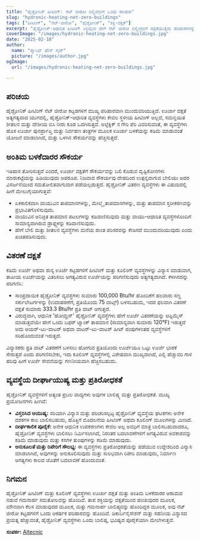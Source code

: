 ```yaml
---
title: "ಹೈಡ್ರೋನಿಕ್ ಹೀಟಿಂಗ್: ನೆಟ್ ಜೀರೋ ಬಿಲ್ಡಿಂಗ್ಗಳಿಗೆ ಒಂದು ಪರಿಹಾರ"
slug: "hydronic-heating-net-zero-buildings"
tags: ["ಹೀಟಿಂಗ್", "ನೆಟ್-ಜೀರೋ", "ಹೈಡ್ರೋನಿಕ್", "ಶಕ್ತಿ-ದಕ್ಷತೆ"]
excerpt: "ಹೈಡ್ರೋನಿಕ್-ಆಧಾರಿತ ಹೀಟಿಂಗ್ ಸಿಸ್ಟಮ್ಗಳು ಹೇಗೆ ನೆಟ್ ಜೀರೋ ಬಿಲ್ಡಿಂಗ್ಗಳಿಗೆ ದಕ್ಷತೆಯುತ್ತಮ ಪರಿಹಾರಗಳನ್ನು ಒದಗಿಸುತ್ತವೆ ಎಂಬುದನ್ನು ಅನ್ವೇಷಿಸಿ, ಮೇಲಿನ ಸೌಕರ್ಯದ ಮಟ್ಟವನ್ನು ಪಾಲಿಸುತ್ತದೆ."
coverImage: "/images/hydronic-heating-net-zero-buildings.jpg"
date: "2025-02-18"
author:
  name: "ಪ್ಯಾಸಿವ್ ಹೌಸ್ ಗೈಡ್"
  picture: "/images/author.jpg"
ogImage:
  url: "/images/hydronic-heating-net-zero-buildings.jpg"

---
```

## ಪರಿಚಯ

ಹೈಡ್ರೋನಿಕ್ ಹೀಟಿಂಗ್ ನೆಟ್ ಜೀರೋ ಕಟ್ಟಡಗಳಿಗೆ ಮುಖ್ಯ ಪರಿಹಾರವಾಗಿ ಮುಂದುವರಿಯುತ್ತಿದೆ. ಊರ್ಜಾ ದಕ್ಷತೆ ಅತ್ಯಗತ್ಯವಾದ ಯುಗದಲ್ಲಿ, ಹೈಡ್ರೋನಿಕ್-ಆಧಾರಿತ ವ್ಯವಸ್ಥೆಗಳು ಕೇವಲ ಸ್ಥಳೀಯ ಹೀಟಿಂಗ್ ಅಲ್ಲದೆ, ಸಮನ್ವಯಿತ ಶೀತಲನ ಮತ್ತು ದೇಶೀಯ ಬಿಸಿ ನೀರು ಕೂಡ ಒದಗಿಸುತ್ತವೆ. ಅಲ್ಟೆಕ್ನಿಕ್ ನ ಗೇರಿ ಪೆರಿ ವಿವರಿಸುವಂತೆ, ಈ ವ್ಯವಸ್ಥೆಗಳು ಹೊಸ ಊರ್ಜಾ ಪುನರ್ಪ್ರಾಪ್ತಿ ಮತ್ತು ನಿರ್ವಹಣ ತಂತ್ರಗಳ ಮೂಲಕ ಊರ್ಜಾ ಬಳಕೆಯನ್ನು ಕಡಿಮೆ ಮಾಡುವಂತೆ ಯೋಜನೆ ಮಾಡಲಾಗಿದೆ, ಮತ್ತು ಒಳಗಿನ ಸೌಕರ್ಯವನ್ನು ಹೆಚ್ಚಿಸುತ್ತದೆ.

## ಅಂತಿಮ ಬಳಕೆದಾರರ ಸೌಕರ್ಯ

ಇತಿಹಾಸ ತೋರಿಸುತ್ತದೆ ಎಂದರೆ, ಊರ್ಜಾ ದಕ್ಷತೆಗೆ ಸೌಕರ್ಯವನ್ನು ಬಲಿ ಕೊಡುವ ದೃಷ್ಟಿಕೋನಗಳು ಮಾರುಕಟ್ಟೆಯನ್ನು ಹಿಡಿಯುವುದು ಅಪರೂಪ. ನಿಜವಾದ ಸೌಕರ್ಯವು ದೇಹದಿಂದ ಉತ್ಪನ್ನವಾಗುವ ಬೇಲಿಯು ಅದರ ವಿಸರ್ಜನೆಯಿಂದ ಸಮತೋಲಿತವಾಗುವಾಗ ಪಡೆಯಲ್ಪಡುತ್ತದೆ. ಹೈಡ್ರೋನಿಕ್ ವಿತರಣ ವ್ಯವಸ್ಥೆಗಳು ಈ ವಿಷಯದಲ್ಲಿ ಹೀಗೆ ಮೇಲುಗೈಯಾಗುತ್ತವೆ:

- ಏಕಕಾಲಿಕವಾಗಿ ವಾಯುವಿನ ತಾಪಮಾನಗಳನ್ನು, ಮೇಲ್ಮೈ ತಾಪಮಾನಗಳನ್ನು, ಮತ್ತು ತಾಪಮಾನ ಸ್ತರೀಕರಣವನ್ನು ಪ್ರಭಾವಿತಗೊಳಿಸುವುದು.
- ವಾಯುವಿನ ಅನಿಚ್ಛಿತ ತಾಪಮಾನ ಪಟಲಗಳನ್ನು ಕಡಿವಾಣಿಸುವುದು ಮತ್ತು ವಾಯು-ಆಧಾರಿತ ವ್ಯವಸ್ಥೆಗಳೊಂದಿಗೆ ಸಾಮಾನ್ಯವಾಗಿರುವ ಡ್ರಾಫ್ಟ್ಗಳನ್ನು ಕಡಿವಾಣಿಸುವುದು.
- ಹೇಗೆ ಬೇಲಿ ಮತ್ತು ಶೀತಲನ ವ್ಯವಸ್ಥೆಗಳು ಮನೆಯ ಶಾಂತ ಪರಿಸರವನ್ನು ಕೇಡಿಸದೆ ಮುಂದುವರಿಯುವುದು ಎಂದು ಖಚಿತಪಡಿಸುವುದು.
## ವಿತರಣೆ ದಕ್ಷತೆ

ಕಡಿಮೆ ಊರ್ಜೆ ಅಥವಾ ಶುನ್ಯ ಊರ್ಜೆ ಕಟ್ಟಡಗಳಿಗೆ ಹೀಟಿಂಗ್ ಮತ್ತು ಕೂಲಿಂಗ್ ವ್ಯವಸ್ಥೆಗಳನ್ನು ವಿನ್ಯಾಸ ಮಾಡುವಾಗ, ತಾಪೀಯ ಊರ್ಜೆಯನ್ನು ವಿತರಿಸಲು ಅಗತ್ಯವಿರುವ ಊರ್ಜೆಯನ್ನು ಪರಿಗಣಿಸುವುದು ಅತ್ಯಗತ್ಯವಾಗಿದೆ. ಕೆಳಗಿನದನ್ನು ಪರಿಗಣಿಸಿ:

- ಸಾಂಪ್ರದಾಯಿಕ ಹೈಡ್ರೋನಿಕ್ ವ್ಯವಸ್ಥೆಗಳು ಸುಮಾರು 100,000 Btu/hr ಹೊಂದಿಕೆಗೆ ಹಲವಾರು ಸಣ್ಣ ಸರ್ಕುಲೇಟರ್ಗಳನ್ನು (ಉದಾಹರಣೆಗೆ, ಪ್ರತಿಯೊಂದು 75 ವಾಟ್ಸ್) ಬಳಸಬಹುದು, ಇದರ ಫಲವಾಗಿ ವಿತರಣೆ ದಕ್ಷತೆ ಸುಮಾರು 333.3 Btu/hr ಪ್ರತಿ ವಾಟ್ ಆಗುತ್ತದೆ.
- ವಿರುದ್ಧವಾಗಿ, ಆಧುನಿಕ 'ಹೋಮ್ರನ್' ಹೈಡ್ರೋನಿಕ್ ವ್ಯವಸ್ಥೆಗಳು ಹೇಗೆ ಊರ್ಜೆ ವಿತರಣೆಯನ್ನು ಆಪ್ಟಿಮೈಸ್ ಮಾಡುತ್ತವೆಯೇ ಹೇಗೆ ಒಂದು ಬಫರ್ ಟ್ಯಾಂಕ್ ತಾಪಮಾನ (ಸಾಮಾನ್ಯವಾಗಿ ಸುಮಾರು 120°F) ಇರುತ್ತದೆ ಅದು ಆಯರ್-ಟು-ವಾಟರ್ ಅಥವಾ ವಾಟರ್-ಟು-ವಾಟರ್ ಹೀಟ್ ಪಂಪುಗಳಂತಹ ವ್ಯವಸ್ಥೆಗಳಿಗೆ ಸರಿಹೊಂದುವಂತೆ ಇರುತ್ತದೆ.

ವಿನ್ಯಾಸಕರು ಪ್ರತಿ ವಾಟ್ ವಿತರಣೆಗೆ ಬಳಸಲು ಹೋಗುವ ಪ್ರತಿಯೊಂದು ಊರ್ಜೆಯೂ ಒಟ್ಟು ಊರ್ಜೆ ಭಾರಕೆ ಸೇರುತ್ತದೆ ಎಂದು ಪರಿಗಣಿಸಬೇಕು, ಇದು ಕೂಲಿಂಗ್ ವ್ಯವಸ್ಥೆಗಳಲ್ಲಿ ವಿಶೇಷವಾಗಿ ಮುಖ್ಯವಾಗಿದೆ, ಎಲ್ಲಿ ಹೆಚ್ಚುವರಿ ಗಾಳಿ ಹರಿವು ಹೀಗೆ ಊರ್ಜೆ ಸೇವನೆಯನ್ನು ಗಣನೀಯವಾಗಿ ಹೆಚ್ಚಿಸಬಹುದು.
## ವ್ಯವಸ್ಥೆಯ ದೀರ್ಘಾಯುಷ್ಯ ಮತ್ತು ಪ್ರತಿರೋಧಕತೆ

ಹೈಡ್ರೋನಿಕ್ ವ್ಯವಸ್ಥೆಗಳಿಗೆ ಅತ್ಯಂತ ಪ್ರಬಲ ವಾದ್ಯಗಳು ಅವುಗಳ ಬಾಲಿಷ್ಠ್ಯ ಮತ್ತು ಪ್ರತಿರೋಧಕತೆ. ಮುಖ್ಯ ಪ್ರಯೋಜನಗಳು ಹೀಗಿವೆ:

- **ವಿಸ್ತರಿಸಿದ ಆಯುಷ್ಯ:** ಸರಿಯಾಗಿ ವಿನ್ಯಾಸ ಮತ್ತು ಪರಿಚರಿಸಲ್ಪಟ್ಟ ಹೈಡ್ರೋನಿಕ್ ವ್ಯವಸ್ಥೆಯ ಘಟಕಗಳು ಅನೇಕ ದಶಕಗಳ ಕಾಲ ಬಾಲಿಸಬಹುದು, ಹೊತ್ತಿಗೆ ಮೊದಲನೆಯ ಹೀಟಿಂಗ್ ಅಥವಾ ಕೂಲಿಂಗ್ ಮೂಲಗಳನ್ನು ಮೀರಿದೆ.
- **ದೀರ್ಘಕಾಲಿಕ ಪೂರೈಕೆ:** ಅನೇಕ ಆಧುನಿಕ ಉಪಕರಣಗಳು ಕೇವಲ ಅಲ್ಪ ಅವಧಿಗೆ ಮಾತ್ರ ಬಾಲಿಸಬಹುದಾದರೂ, ಹೈಡ್ರೋನಿಕ್ ವ್ಯವಸ್ಥೆಗಳು ಬಾಲಿಸಲು ನಿರ್ಮಿಸಲಾಗಿದೆ, ನಿರಂತರ ಬದಲಾವಣೆಗಳಿಗೆ ಅಗತ್ಯವಿರುವ ಅವಕಾಶವನ್ನು ಕಡಿಮೆ ಮಾಡುವುದು ಮತ್ತು ಕಸಗಳ ತುಂಪುಗಳನ್ನು ಕಡಿಮೆ ಮಾಡುವುದು.
- **ಅನುಕೂಲತೆ ಮತ್ತು ರಿಪೇರಿಗೆ ಸೌಲಭ್ಯ:** ಈ ವ್ಯವಸ್ಥೆಗಳು ಪ್ರತಿರೋಧಕತೆಯನ್ನು ಪಡೆಯುವ ಉದ್ದೇಶದಿಂದ ವಿನ್ಯಾಸ ಮಾಡಲಾಗಿದೆ, ಅವುಗಳನ್ನು ಅನುಕೂಲಿಸುವುದು ಮತ್ತು ಸುಲಭವಾಗಿ ರಿಪೇರಿ ಮಾಡುವುದು, ನಿರ್ಮಾಣ ಅಗತ್ಯಗಳು ಕಾಲದ ಜೊತೆಗೆ ಬದಲಾವಣೆ ಹೊಂದುವಂತೆ.

## ನಿಗಮನ

ಹೈಡ್ರೋನಿಕ್ ಹೀಟಿಂಗ್ ಮತ್ತು ಕೂಲಿಂಗ್ ವ್ಯವಸ್ಥೆಗಳು ಊರ್ಜಾ ದಕ್ಷತೆ ಮತ್ತು ಅಂತಿಮ ಬಳಕೆದಾರರ ಆರಾಮದ ನಡುವೆ ಗಮನಾರ್ಹ ಸಮತೋಲವನ್ನು ಹೊಂದಿವೆ. ತಾಪ ಶಕ್ತಿಯನ್ನು ದಕ್ಷತೆಯಿಂದ ಹಂಚುವುದರ ಮೂಲಕ, ಮೌನವಾಗಿ ಕೆಲಸ ಮಾಡುವುದರ ಮೂಲಕ, ಮತ್ತು ಗಮನಾರ್ಹ ಬಾಲಿಷ್ಠ್ಯವನ್ನು ಹೊಂದಿದ್ದರ ಮೂಲಕ, ಅವು ನೆಟ್ ಜೀರೋ ಕಟ್ಟಡಗಳಿಗೆ ಒಂದು ಆಕರ್ಷಕ ಪರಿಹಾರವನ್ನು ಹೊಂದಿವೆ. ಡಿಕಾರ್ಬನೈಸೇಶನ್ ಮತ್ತು ಸಹನೀಯ ವಿನ್ಯಾಸದ ಪ್ರಯತ್ನ ಹೆಚ್ಚುವಂತೆ, ಹೈಡ್ರೋನಿಕ್ ವ್ಯವಸ್ಥೆಗಳು ಒಂದು ಬಾಲಿಷ್ಠ, ಭವಿಷ್ಯದ ಪೂರೈಕೆಯಾಗಿ ಮೇಲೇಳುತ್ತವೆ.

**ಸಂಪರ್ಕ:** [Altecnic](https://www.altecnic.co.uk)
